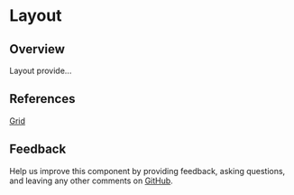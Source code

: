 

# Layout

## Overview

Layout provide...

<Canvas>
  <Story id="patterns-unstable-layout-modules-withlayout--default" />
</Canvas>

<ArgsTable />

## References

[Grid](https://react.carbondesignsystem.com/?path=/docs/grid)

## Feedback

Help us improve this component by providing feedback, asking questions, and leaving any other comments on [GitHub](https://github.com/carbon-design-system/ibm-security/edit/dev/src/components/UNSTABLE__Layout/LayoutModules/Layout/index.mdx).
